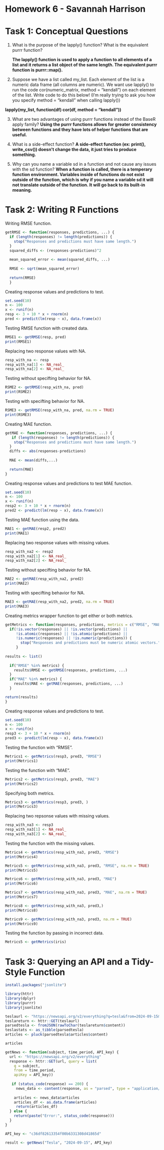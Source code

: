 # Homework 6 - Savannah Harrison

# Task 1: Conceptual Questions

1.  What is the purpose of the lapply() function? What is the equivalent purrr function?

    **The lapply() function is used to apply a function to all elements of a list and it returns a list object of the same length. The equivalent purrr function is purrr::map().**

2.  Suppose we have a list called my_list. Each element of the list is a numeric data frame (all columns are numeric). We want use lapply() to run the code cor(numeric_matrix, method = "kendall") on each element of the list. Write code to do this below! (I’m really trying to ask you how you specify method = "kendall" when calling lapply())

**lapply(my_list, function(df) cor(df, method = "kendall"))**

3.  What are two advantages of using purrr functions instead of the BaseR apply family?
**Using the purrr functions allows for greater consistency between functions and they have lots of helper functions that are useful.**

4.  What is a side-effect function?
**A side-effect function (ex: print(), write_csv()) doesn't change the data, it just tries to produce something.**

5.  Why can you name a variable sd in a function and not cause any issues with the sd function?
**When a function is called, there is a temperary function environment. Variables inside of functions do not exist outside of the function, which is why if you name a variable sd it will not translate outside of the function. It will go back to its built-in meaning.**

# Task 2: Writing R Functions
Writing RMSE function.
```r
getRMSE <- function(responses, predictions, ...) {
  if (length(responses) != length(predictions)) {
    stop("Responses and predictions must have same length.")
  }
  squared_diffs <- (responses-predictions)^2
  
  mean_squared_error <- mean(squared_diffs, ...)
  
  RMSE <- sqrt(mean_squared_error)
  
  return(RMSE)
  }
```
Creating response values and predictions to test.
```r
set.seed(10)
n <- 100
x <- runif(n)
resp <- 3 + 10 * x + rnorm(n)
pred <- predict(lm(resp ~ x), data.frame(x))
```
Testing RMSE function with created data.
```r
RMSE1 <- getRMSE(resp, pred)
print(RMSE1)
```
Replacing two response values with NA.
```r
resp_with_na <- resp
resp_with_na[1] <- NA_real_
resp_with_na[2] <- NA_real_
```
Testing without specifting behavior for NA.
```r
RSME2 <- getRMSE(resp_with_na, pred)
print(RSME2)
```
Testing with specifting behavior for NA.
```r
RSME3 <- getRMSE(resp_with_na, pred, na.rm = TRUE)
print(RSME3)
```
Creating MAE function.
```r
getMAE <- function(responses, predictions, ...) {
   if (length(responses) != length(predictions)) {
    stop("Responses and predictions must have same length.")
  }
  diffs <- abs(responses-predictions)
  
  MAE <- mean(diffs,...)
  
  return(MAE)
}
```
Creating response values and predictions to test MAE function.
```r
set.seed(10)
n <- 100
x <- runif(n)
resp2 <- 3 + 10 * x + rnorm(n)
pred2 <- predict(lm(resp ~ x), data.frame(x))
```
Testing MAE function using the data.
```r
MAE1 <- getMAE(resp2, pred2)
print(MAE1)
```
Replacing two response values with missing values.
```r
resp_with_na2 <- resp2
resp_with_na2[1] <- NA_real_
resp_with_na2[2] <- NA_real_
```
Testing without specifting behavior for NA.
```r
MAE2 <- getMAE(resp_with_na2, pred2)
print(MAE2)
```
Testing with specifting behavior for NA.
```r
MAE3 <- getMAE(resp_with_na2, pred2, na.rm = TRUE)
print(MAE3)
```
Creating metrics wrapper function to get either or both metrics.
```r
getMetrics <- function(responses, predictions, metrics = c("RMSE", "MAE"),...) {
  if(!is.vector(responses) || !is.vector(predictions) ||
     !is.atomic(responses) || !is.atomic(predictions) ||
     !is.numeric(responses) || !is.numeric(predictions)) {
       stop("Responses and predictions must be numeric atomic vectors.")
     }
     
results <- list()
     
  if("RMSE" %in% metrics) {
    results$RMSE <- getRMSE(responses, predictions, ...)
  }
  if("MAE" %in% metrics) {
    results$MAE <- getMAE(responses, predictions, ...)
  }

return(results)
}
```
Creating response values and predictions to test.
```r
set.seed(10)
n <- 100
x <- runif(n)
resp3 <- 3 + 10 * x + rnorm(n)
pred3 <- predict(lm(resp ~ x), data.frame(x))
```
Testing the function with "RMSE".
```r
Metrics1 <- getMetrics(resp3, pred3, "RMSE")
print(Metrics1)
```
Testing the function with "MAE".
```r
Metrics2 <- getMetrics(resp3, pred3, "MAE")
print(Metrics2)
```
Specifying both metrics.
```r
Metrics3 <- getMetrics(resp3, pred3, )
print(Metrics3)
```
Replacing two repsonse values with missing values.
```r
resp_with_na3 <- resp3
resp_with_na3[1] <- NA_real_
resp_with_na3[2] <- NA_real_
```
Testing the function with the missing values.
```r
Metrics4 <- getMetrics(resp_with_na3, pred3, "RMSE")
print(Metrics4)
```
```r
Metrics5 <- getMetrics(resp_with_na3, pred3, "RMSE", na.rm = TRUE)
print(Metrics5)
```

```r
Metrics6 <- getMetrics(resp_with_na3, pred3, "MAE")
print(Metrics6)
```

```r
Metrics7 <- getMetrics(resp_with_na3, pred3, "MAE", na.rm = TRUE)
print(Metrics7)
```

```r
Metrics8 <- getMetrics(resp_with_na3, pred3,)
print(Metrics8)
```

```r
Metrics9 <- getMetrics(resp_with_na3, pred3, na.rm = TRUE)
print(Metrics9)
```
Testing the function by passing in incorrect data.
```r
Metrics5 <- getMetrics(iris)
```
# Task 3: Querying an API and a Tidy-Style Function

```r
install.packages("jsonlite")
```

```r
library(httr)
library(dplyr)
library(purrr)
library(jsonlite)
```


```r
teslaurl <- "https://newsapi.org/v2/everything?q=tesla&from=2024-09-15&sortBy=publishedAt&apiKey=c36df82613354f00b6331308d41865d6"
teslareturn <- httr::GET(teslaurl)
parsedtesla <- fromJSON(rawToChar(teslareturn$content))
teslastats <- as_tibble(parsedtesla)
articles <- pluck(parsedtesla$articles$content)
```


```r
articles
```

```r
getNews <- function(subject, time_period, API_key) {
  url <- "https://newsapi.org/v2/everything"
  response <- httr::GET(url, query = list( 
    q = subject,
    from = time_period,
    apiKey = API_key))
  
   if (status_code(response) == 200) {
     news_data <- content(response, as = "parsed", type = "application/json")
     
    articles <- news_data$articles
    articles_df <- as.data.frame(articles)
     return(articles_df)
  } else {
    return(paste("Error:", status_code(response)))
  }
}
```

```r
API_key <- "c36df82613354f00b6331308d41865d"
```

```r
result <- getNews("Tesla", "2024-09-15", API_key)
```

